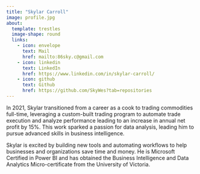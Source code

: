 ```yaml
---
title: "Skylar Carroll"
image: profile.jpg
about:
  template: trestles
  image-shape: round
  links:
    - icon: envelope
      text: Mail
      href: mailto:86sky.c@gmail.com
    - icon: linkedin
      text: LinkedIn
      href: https://www.linkedin.com/in/skylar-carroll/
    - icon: github
      text: Github
      href: https://github.com/SkyWes?tab=repositories
---
```


In 2021, Skylar transitioned from a career as a cook to trading commodities full-time, leveraging a custom-built trading program to automate trade execution and analyze performance leading to an increase in annual net profit by 15%. This work sparked a passion for data analysis, leading him to pursue advanced skills in business intelligence.

Skylar is excited by building new tools and automating workflows to help businesses and organizations save time and money. He is Microsoft Certified in Power BI and has obtained the Business Intelligence and Data Analytics Micro-certificate from the University of Victoria.
